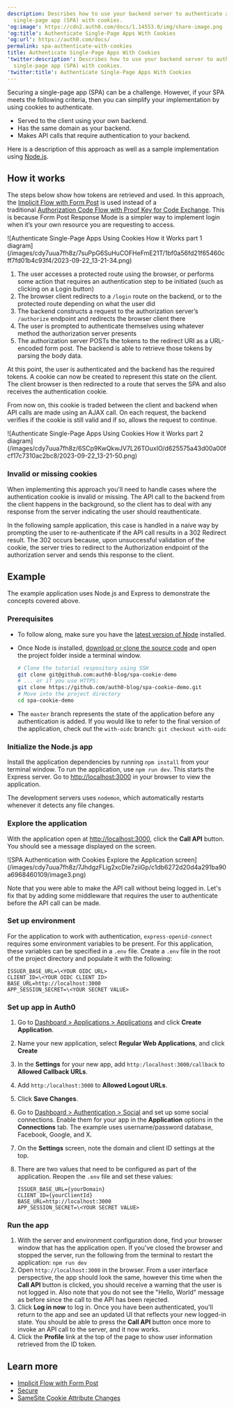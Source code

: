 ```yaml
---
description: Describes how to use your backend server to authenticate a
  single-page app (SPA) with cookies.
'og:image': https://cdn2.auth0.com/docs/1.14553.0/img/share-image.png
'og:title': Authenticate Single-Page Apps With Cookies
'og:url': https://auth0.com/docs/
permalink: spa-authenticate-with-cookies
title: Authenticate Single-Page Apps With Cookies
'twitter:description': Describes how to use your backend server to authenticate a
  single-page app (SPA) with cookies.
'twitter:title': Authenticate Single-Page Apps With Cookies
---
```

Securing a single-page app (SPA) can be a challenge. However, if your SPA meets the following criteria, then you can simplify your implementation by using cookies to authenticate.

* Served to the client using your own backend.
* Has the same domain as your backend.
* Makes API calls that require authentication to your backend.

Here is a description of this approach as well as a sample implementation using [Node.js](https://nodejs.org/en/).

## How it works

The steps below show how tokens are retrieved and used. In this approach, the [Implicit Flow with Form Post](/get-started/authentication-and-authorization-flow/implicit-flow-with-form-post) is used instead of a traditional [Authorization Code Flow with Proof Key for Code Exchange](/get-started/authentication-and-authorization-flow/authorization-code-flow-with-pkce). This is because Form Post Response Mode is a simpler way to implement login when it’s your own resource you are requesting to access.

<Frame>![Authenticate Single-Page Apps Using Cookies How it Works part 1 diagram](/images/cdy7uua7fh8z/7suPpG6SuHuCOFHeFmE21T/1bf0a56fd21f65460cff7fd01b4c93f4/2023-09-22_13-21-34.png)</Frame>

1. The user accesses a protected route using the browser, or performs some action that requires an authentication step to be initiated (such as clicking on a Login button)
2. The browser client redirects to a `/login` route on the backend, or to the protected route depending on what the user did
3. The backend constructs a request to the authorization server’s `/authorize` endpoint and redirects the browser client there
4. The user is prompted to authenticate themselves using whatever method the authorization server presents
5. The authorization server POSTs the tokens to the redirect URI as a URL-encoded form post. The backend is able to retrieve those tokens by parsing the body data.

At this point, the user is authenticated and the backend has the required tokens. A cookie can now be created to represent this state on the client. The client browser is then redirected to a route that serves the SPA and also receives the authentication cookie.

From now on, this cookie is traded between the client and backend when API calls are made using an AJAX call. On each request, the backend verifies if the cookie is still valid and if so, allows the request to continue.

<Frame>![Authenticate Single-Page Apps Using Cookies How it Works part 2 diagram](/images/cdy7uua7fh8z/6SCp9KwQkwJV7L26TOuxIO/d625575a43d00a00fcf17c7310ac2bc8/2023-09-22_13-21-50.png)</Frame>

### Invalid or missing cookies

When implementing this approach you'll need to handle cases where the authentication cookie is invalid or missing. The API call to the backend from the client happens in the background, so the client has to deal with any response from the server indicating the user should reauthenticate.

In the following sample application, this case is handled in a naive way by prompting the user to re-authenticate if the API call results in a 302 Redirect result. The 302 occurs because, upon unsuccessful validation of the cookie, the server tries to redirect to the Authorization endpoint of the <Tooltip tip="Authorization Server: Centralized server that contributes to defining the boundaries of a user’s access. For example, your authorization server can control the data, tasks, and features available to a user." cta="View Glossary" href="/glossary?term=authorization+server">authorization server</Tooltip> and sends this response to the client.

## Example

The example application uses Node.js and Express to demonstrate the concepts covered above.

### Prerequisites

* To follow along, make sure you have the [latest version of Node](https://nodejs.org/en/download/) installed.
* Once Node is installed, [download or clone the source code](https://github.com/auth0-blog/spa-cookie-demo/) and open the project folder inside a terminal window.

  ```bash lines
  # Clone the tutorial respository using SSH
  git clone git@github.com:auth0-blog/spa-cookie-demo
  # ... or if you use HTTPS:
  git clone https://github.com/auth0-blog/spa-cookie-demo.git
  # Move into the project directory
  cd spa-cookie-demo
  ```
* The `master` branch represents the state of the application before any authentication is added. If you would like to refer to the final version of the application, check out the `with-oidc` branch:
  `git checkout with-oidc`

### Initialize the Node.js app

Install the application dependencies by running `npm install` from your terminal window. To run the application, use `npm run dev`. This starts the Express server. Go to [http://localhost:3000](http://localhost:3000/) in your browser to view the application.

The development servers uses `nodemon`, which automatically restarts whenever it detects any file changes.

### Explore the application

With the application open at [http://localhost:3000](http://localhost:3000/), click the **Call API** button. You should see a message displayed on the screen.

<Frame>![SPA Authentication with Cookies Explore the Application screen](/images/cdy7uua7fh8z/7JhdgzFLig2xcDle7ziiGp/c1db6272d20d4a291ba90a6968460109/image3.png)</Frame>

Note that you were able to make the API call without being logged in. Let's fix that by adding some middleware that requires the user to authenticate before the API call can be made.

### Set up environment

For the application to work with authentication, `express-openid-connect` requires some environment variables to be present. For this application, these variables can be specified in a `.env` file. Create a `.env` file in the root of the project directory and populate it with the following:

```env .env lines
ISSUER_BASE_URL=\<YOUR OIDC URL>
CLIENT_ID=\<YOUR OIDC CLIENT ID>
BASE_URL=http://localhost:3000
APP_SESSION_SECRET=\<YOUR SECRET VALUE>
```

### Set up app in Auth0

1. Go to [Dashboard > Applications > Applications](https://manage.auth0.com/#/applications) and click **Create Application**.
2. Name your new application, select **Regular Web Applications**, and click **Create**
3. In the **Settings** for your new app, add `http:/localhost:3000/callback` to **Allowed Callback URLs**.
4. Add `http:/localhost:3000` to **Allowed Logout URLs**.
5. Click **Save Changes**.
6. Go to [Dashboard > Authentication > Social](https://manage.auth0.com/#/connections/social) and set up some social connections. Enable them for your app in the **Application** options in the **Connections** tab. The example uses username/password database, Facebook, Google, and X.
7. On the **Settings** screen, note the domain and client ID settings at the top.
8. There are two values that need to be configured as part of the application. Reopen the `.env` file and set these values:

   ```env .env lines
   ISSUER_BASE_URL={yourDomain}
   CLIENT_ID={yourClientId}
   BASE_URL=http://localhost:3000
   APP_SESSION_SECRET=\<YOUR SECRET VALUE>
   ```

### Run the app

1. With the server and environment configuration done, find your browser window that has the application open. If you've closed the browser and stopped the server, run the following from the terminal to restart the application:
   `npm run dev`
2. Open `http://localhost:3000` in the browser. From a user interface perspective, the app should look the same, however this time when the **Call API** button is clicked, you should receive a warning that the user is not logged in. Also note that you do not see the "Hello, World" message as before since the call to the API has been rejected.
3. Click **Log in now** to log in. Once you have been authenticated, you'll return to the app and see an updated UI that reflects your new logged-in state. You should be able to press the **Call API** button once more to invoke an API call to the server, and it now works.
4. Click the **Profile** link at the top of the page to show user information retrieved from the ID token.

## Learn more

* [Implicit Flow with Form Post](/get-started/authentication-and-authorization-flow/implicit-flow-with-form-post)
* [Secure](/secure)
* [SameSite Cookie Attribute Changes](/manage-users/cookies/samesite-cookie-attribute-changes)